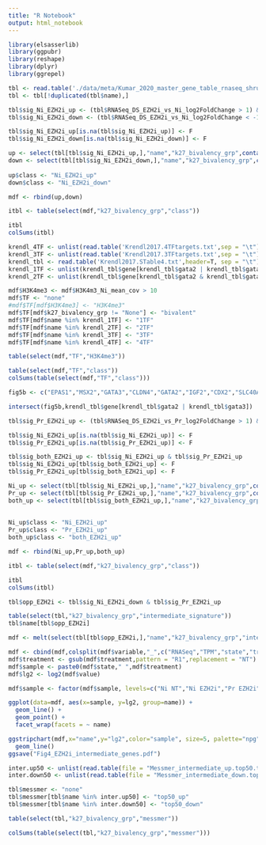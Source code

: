 ```yaml
---
title: "R Notebook"
output: html_notebook
---
```



```r
library(elsasserlib)
library(ggpubr)
library(reshape)
library(dplyr)
library(ggrepel)
```

```r
tbl <- read.table('./data/meta/Kumar_2020_master_gene_table_rnaseq_shrunk_annotated.tsv',sep = "\t",header = T)
tbl <- tbl[!duplicated(tbl$name),]

tbl$sig_Ni_EZH2i_up <- (tbl$RNASeq_DS_EZH2i_vs_Ni_log2FoldChange > 1) & (tbl$RNASeq_DS_EZH2i_vs_Ni_padj < 0.05)
tbl$sig_Ni_EZH2i_down <- (tbl$RNASeq_DS_EZH2i_vs_Ni_log2FoldChange < -1) & (tbl$RNASeq_DS_EZH2i_vs_Ni_padj < 0.05)

tbl$sig_Ni_EZH2i_up[is.na(tbl$sig_Ni_EZH2i_up)] <- F
tbl$sig_Ni_EZH2i_down[is.na(tbl$sig_Ni_EZH2i_down)] <- F

up <- select(tbl[tbl$sig_Ni_EZH2i_up,],"name","k27_bivalency_grp",contains("mean_cov"))
down <- select(tbl[tbl$sig_Ni_EZH2i_down,],"name","k27_bivalency_grp",contains("mean_cov"))
               
up$class <- "Ni_EZH2i_up"
down$class <- "Ni_EZH2i_down"

mdf <- rbind(up,down)

itbl <- table(select(mdf,"k27_bivalency_grp","class"))

itbl
colSums(itbl)
```

```r
krendl_4TF <- unlist(read.table('Krendl2017.4TFtargets.txt',sep = "\t"))
krendl_3TF <- unlist(read.table('Krendl2017.3TFtargets.txt',sep = "\t"))
krendl_tbl <- read.table('Krendl2017.STable4.txt',header=T, sep = "\t")
krendl_1TF <- unlist(krendl_tbl$gene[krendl_tbl$gata2 | krendl_tbl$gata3])
krendl_2TF <- unlist(krendl_tbl$gene[krendl_tbl$gata2 & krendl_tbl$gata3])

mdf$H3K4me3 <- mdf$H3K4m3_Ni_mean_cov > 10
mdf$TF <- "none"
#mdf$TF[mdf$H3K4me3] <- "H3K4me3"
mdf$TF[mdf$k27_bivalency_grp != "None"] <- "bivalent"
mdf$TF[mdf$name %in% krendl_1TF] <- "1TF"
mdf$TF[mdf$name %in% krendl_2TF] <- "2TF"
mdf$TF[mdf$name %in% krendl_3TF] <- "3TF"
mdf$TF[mdf$name %in% krendl_4TF] <- "4TF"

table(select(mdf,"TF","H3K4me3"))
```

```r
table(select(mdf,"TF","class"))
colSums(table(select(mdf,"TF","class")))
```

```r
fig5b <- c("EPAS1","MSX2","GATA3","CLDN4","GATA2","IGF2","CDX2","SLC40A1","KRT7","FRZB","CGA","ERP27","KRT23","CGB5","VGLL1","TP63")

intersect(fig5b,krendl_tbl$gene[krendl_tbl$gata2 | krendl_tbl$gata3])
```


```r
tbl$sig_Pr_EZH2i_up <- (tbl$RNASeq_DS_EZH2i_vs_Pr_log2FoldChange > 1) & (tbl$RNASeq_DS_EZH2i_vs_Pr_padj < 0.05)

tbl$sig_Ni_EZH2i_up[is.na(tbl$sig_Ni_EZH2i_up)] <- F
tbl$sig_Pr_EZH2i_up[is.na(tbl$sig_Pr_EZH2i_up)] <- F

tbl$sig_both_EZH2i_up <- tbl$sig_Ni_EZH2i_up & tbl$sig_Pr_EZH2i_up
tbl$sig_Ni_EZH2i_up[tbl$sig_both_EZH2i_up] <- F
tbl$sig_Pr_EZH2i_up[tbl$sig_both_EZH2i_up] <- F

Ni_up <- select(tbl[tbl$sig_Ni_EZH2i_up,],"name","k27_bivalency_grp",contains("mean_cov"))
Pr_up <- select(tbl[tbl$sig_Pr_EZH2i_up,],"name","k27_bivalency_grp",contains("mean_cov"))
both_up <- select(tbl[tbl$sig_both_EZH2i_up,],"name","k27_bivalency_grp",contains("mean_cov"))
   
               
Ni_up$class <- "Ni_EZH2i_up"
Pr_up$class <- "Pr_EZH2i_up"
both_up$class <- "both_EZH2i_up"

mdf <- rbind(Ni_up,Pr_up,both_up)

itbl <- table(select(mdf,"k27_bivalency_grp","class"))

itbl
colSums(itbl)

```
```r

tbl$opp_EZH2i <- tbl$sig_Ni_EZH2i_down & tbl$sig_Pr_EZH2i_up

table(select(tbl,"k27_bivalency_grp","intermediate_signature"))
tbl$name[tbl$opp_EZH2i]
```

```r

mdf <- melt(select(tbl[tbl$opp_EZH2i,],"name","k27_bivalency_grp","intermediate_signature",contains("TPM") & contains("R1")),id.vars = c("name","k27_bivalency_grp","intermediate_signature"))

mdf <- cbind(mdf,colsplit(mdf$variable,"_",c("RNASeq","TPM","state","treatment"))) 
mdf$treatment <- gsub(mdf$treatment,pattern = "R1",replacement = "NT") 
mdf$sample <- paste0(mdf$state," ",mdf$treatment)
mdf$lg2 <- log2(mdf$value)

mdf$sample <- factor(mdf$sample, levels=c("Ni NT","Ni EZH2i","Pr EZH2i","Pr NT"))

ggplot(data=mdf, aes(x=sample, y=lg2, group=name)) +
  geom_line() +
  geom_point() +
  facet_wrap(facets = ~ name)

ggstripchart(mdf,x="name",y="lg2",color="sample", size=5, palette="npg", jitter = 0,orientation = c("horizontal")) +
  geom_line()
ggsave("Fig4_EZH2i_intermediate_genes.pdf")
```

```r

inter.up50 <- unlist(read.table(file = "Messmer_intermediate_up.top50.txt"))
inter.down50 <- unlist(read.table(file = "Messmer_intermediate_down.top50.txt"))

tbl$messmer <- "none"
tbl$messmer[tbl$name %in% inter.up50] <- "top50_up"
tbl$messmer[tbl$name %in% inter.down50] <- "top50_down"

table(select(tbl,"k27_bivalency_grp","messmer"))

colSums(table(select(tbl,"k27_bivalency_grp","messmer")))
```
